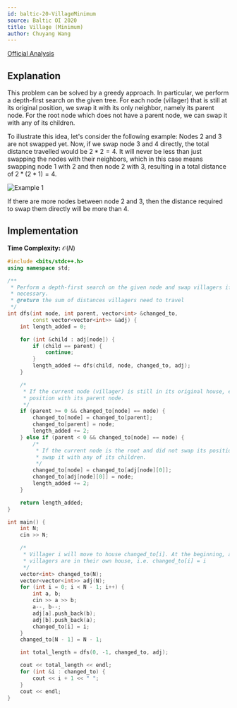 ```yaml
---
id: baltic-20-VillageMinimum
source: Baltic OI 2020
title: Village (Minimum)
author: Chuyang Wang 
---
```


[Official Analysis](http://www.boi2020.lv/data/spoilers/village.pdf)

## Explanation

This problem can be solved by a greedy approach. In particular, we perform a
depth-first search on the given tree. For each node (villager) that is still at
its original position, we swap it with its only neighbor, namely its parent
node. For the root node which does not have a parent node, we can swap it with
any of its children.

To illustrate this idea, let's consider the following example: Nodes 2 and 3 are
not swapped yet. Now, if we swap node 3 and 4 directly, the total distance
travelled would be $2 * 2 = 4$. It will never be less than just swapping the
nodes with their neighbors, which in this case means swapping node 1 with 2 and
then node 2 with 3, resulting in a total distance of $2 * (2 * 1) = 4$.

![Example 1](baltic-20-VillageMinimum/example1.png)

If there are more nodes between node 2 and 3, then the distance required to swap
them directly will be more than 4.

## Implementation

**Time Complexity:** $\mathcal{O}(N)$

<LanguageSection>
<CPPSection>

```cpp
#include <bits/stdc++.h>
using namespace std;

/**
 * Perform a depth-first search on the given node and swap villagers if
 * necessary.
 * @return the sum of distances villagers need to travel
 */
int dfs(int node, int parent, vector<int> &changed_to,
		const vector<vector<int>> &adj) {
	int length_added = 0;

	for (int &child : adj[node]) {
		if (child == parent) {
			continue;
		}
		length_added += dfs(child, node, changed_to, adj);
	}

	/*
	 * If the current node (villager) is still in its original house, exchange its
	 * position with its parent node.
	 */
	if (parent >= 0 && changed_to[node] == node) {
		changed_to[node] = changed_to[parent];
		changed_to[parent] = node;
		length_added += 2;
	} else if (parent < 0 && changed_to[node] == node) {
		/*
		 * If the current node is the root and did not swap its position yet, 
		 * swap it with any of its children.
		 */
		changed_to[node] = changed_to[adj[node][0]];
		changed_to[adj[node][0]] = node;
		length_added += 2;
	}

	return length_added;
}

int main() {
	int N;
	cin >> N;

	/*
	 * Villager i will move to house changed_to[i]. At the beginning, all
	 * villagers are in their own house, i.e. changed_to[i] = i
	 */
	vector<int> changed_to(N);
	vector<vector<int>> adj(N);
	for (int i = 0; i < N - 1; i++) {
		int a, b;
		cin >> a >> b;
		a--, b--;
		adj[a].push_back(b);
		adj[b].push_back(a);
		changed_to[i] = i;
	}
	changed_to[N - 1] = N - 1;

	int total_length = dfs(0, -1, changed_to, adj);

	cout << total_length << endl;
	for (int &i : changed_to) {
		cout << i + 1 << " ";
	}
	cout << endl;
}
```

</CPPSection>
</LanguageSection>

